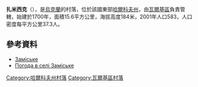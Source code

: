 {{coord|49|46|54|N|35|33|44|E|scale:100000_region:UA|display=title}}

'''扎米西克'''（{{lang-uk|Заміське}}），是[[烏克蘭|烏克蘭]]的村落，位於該國東部[[哈爾科夫州|哈爾科夫州]]，由[[瓦爾基區|瓦爾基區]]負責管轄，始建於1700年，面積15.6平方公里，海拔高度184米，2001年人口583，人口密度每平方公里37.3人。

==參考資料==
* [http://gska2.rada.gov.ua/pls/z7502/A005?rdat1=09.01.2009&rf7571=32541 Заміське]{{dead link|date=2018年3月 |bot=InternetArchiveBot |fix-attempted=yes }}
* [http://weather.in.ua/ua/har'kovskaja/8409 Погода в селі Заміське] {{Wayback|url=http://weather.in.ua/ua/har'kovskaja/8409 |date=20160323025655 }}

{{DEFAULTSORT:Заміське}}
[[Category:哈爾科夫州村落|Category:哈爾科夫州村落]]
[[Category:瓦爾基區村落|Category:瓦爾基區村落]]


{{Kharkiv-geo-stub}}